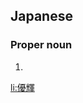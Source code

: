 ==Japanese==
{{ja-kanjitab|ゆう|き|yomi=o}}

===Proper noun===
{{ja-pos|proper|ゆうき}}

# {{given name|male|lang=ja|sort=ゆうき}}

[[li:優輝]]